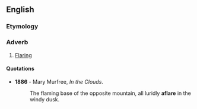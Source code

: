 ==English==

===Etymology===
{{prefix|a|flare}}

===Adverb===
{{en-adv}}

# [[flare|Flaring]]

====Quotations====
{{timeline|
1800s=1886}}
* '''1886''' - Mary Murfree, ''In the Clouds''.
*: The flaming base of the opposite mountain, all luridly '''aflare''' in the windy dusk.
{{anagrams:en/aaeflr}}